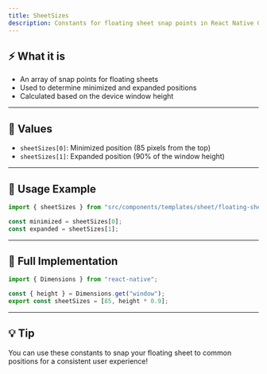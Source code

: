 ```yaml
---
title: SheetSizes
description: Constants for floating sheet snap points in React Native Glow UI
---
```


## ⚡️ What it is

- An array of snap points for floating sheets
- Used to determine minimized and expanded positions
- Calculated based on the device window height

---

## 📝 Values

- `sheetSizes[0]`: Minimized position (85 pixels from the top)
- `sheetSizes[1]`: Expanded position (90% of the window height)

---

## 🚀 Usage Example

```ts
import { sheetSizes } from "src/components/templates/sheet/floating-sheet/constants/sizes/sheetSizes";

const minimized = sheetSizes[0];
const expanded = sheetSizes[1];
```

---

## 🧩 Full Implementation

```ts
import { Dimensions } from "react-native";

const { height } = Dimensions.get("window");
export const sheetSizes = [85, height * 0.9];
```

---

## 💡 Tip

You can use these constants to snap your floating sheet to common positions for a consistent user experience!
